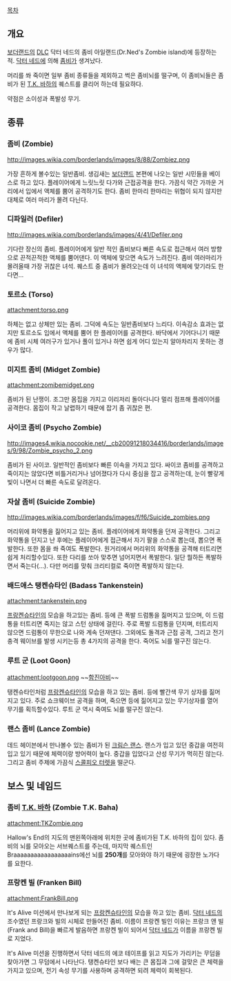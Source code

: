 [[목차]]

== 개요 ==
[[보더랜드]]의 [[DLC]] 닥터 네드의 좀비 아일랜드(Dr.Ned's Zombie island)에 등장하는 적. [[닥터 네드]]에 의해 [[좀비]]가 생겨났다. 

머리를 쏴 죽이면 일부 좀비 종류들을 제외하고 썩은 좀비뇌를 떨구며, 이 좀비뇌들은 좀비가 된 [[T.K. 바하]]의 퀘스트를 클리어 하는데 필요하다. 

약점은 소이성과 폭발성 무기.

== 종류 ==
=== 좀비 (Zombie) ===
http://images.wikia.com/borderlands/images/8/88/Zombiez.png

가장 흔하게 볼수있는 일반좀비. 생김새는 [[보더랜드]] 본편에 나오는 일반 시민들을 베이스로 하고 있다. 플레이어에게 느릿느릿 다가와 근접공격을 한다. 가끔식 약간 가까운 거리에서 입에서 액체를 뿜어 공격하기도 한다. 좀비 한마리 한마리는 위협이 되지 않지만 대체로 여러 마리가 몰려 다닌다. 

=== 디파일러 (Defiler) ===
http://images.wikia.com/borderlands/images/4/41/Defiler.png

기다란 장신의 좀비. 플레이어에게 일반 적인 좀비보다 빠른 속도로 접근해서 여러 방향으로 끈적끈적한 액체를 뿜어댄다. 이 액체에 맞으면 속도가 느려진다. 좀비 여러마리가 몰려올때 가장 귀찮은 녀석. 퀘스트 중 좀비가 몰려오는데 이 녀석의 액체에 맞기라도 한다면...

=== 토르소 (Torso) ===
attachment:torso.png 

하체는 없고 상체만 있는 좀비. 그덕에 속도는 일반좀비보다 느리다. 이속감소 효과는 없지만 토르소도 입에서 액체를 뿜어 한 플레이어를 공격한다. 바닥에서 기어다니기 때문에 좀비 시체 여러구가 있거나 풀이 있거나 하면 쉽게 어디 있는지 알아차리지 못하는 경우가 많다.

=== 미지트 좀비 (Midget Zombie) ===
attachment:zomibemidget.png

좀비가 된 난쟁이. 조그만 몸집을 가지고 이리저리 돌아다니다 멀리 점프해 플레이어를 공격한다. 몸집이 작고 날렵하기 때문에 잡기 좀 귀찮은 편.

=== 사이코 좀비 (Psycho Zombie) ===
http://images4.wikia.nocookie.net/__cb20091218034416/borderlands/images/9/98/Zombie_psycho_2.png

좀비가 된 사이코. 일반적인 좀비보다 빠른 이속을 가지고 있다. 싸이코 좀비를 공격하고 죽이지는 않았다면 비틀거리거나 넘어졌다가 다시 중심을 잡고 공격하는데, 눈이 빨갛게 빛이 나면서 더 빠른 속도로 달려온다. 

=== 자살 좀비 (Suicide Zombie) ===
http://images.wikia.com/borderlands/images/f/f6/Suicide_zombies.png

머리위에 화약통을 짊어지고 있는 좀비. 플레이어에게 화약통을 던져 공격한다. 그리고 화약통을 던지고 난 후에는 플레이어에게 접근해서 자기 팔을 스스로 뽑는데, 뽑으면 폭발한다. 또한 몸을 쏴 죽여도 폭발한다. 원거리에서 머리위의 화약통을 공격해 터트리면 쉽게 처리할수있다. 또한 다리를 쏘아 맞추면 넘어지면서 폭발한다. 일단 뭘하든 폭발하면서 죽는다(...). 다만 머리를 맞춰 크리티컬로 죽이면 폭발하지 않는다.

=== 배드애스 탱켄슈타인 (Badass Tankenstein) ===
attachment:tankenstein.png 

[[프랑켄슈타인]]의 모습을 하고있는 좀비. 등에 큰 폭발 드럼통을 짊머지고 있으며, 이 드럼통을 터트리면 죽지는 않고 스턴 상태에 걸린다. 주로 폭발 드럼통을 던지며, 터트리지 않으면 드럼통이 무한으로 나와 계속 던져댄다. 그외에도 돌격과 근접 공격, 그리고 전기 충격 웨이브를 발생 시키는등 총 4가지의 공격을 한다. 죽어도 뇌를 떨구진 않는다.

=== 루트 군 (Loot Goon) ===
attachment:lootgoon.png 
~~[[함진아비]]~~

탱켄슈타인처럼 [[프랑켄슈타인]]의 모습을 하고 있는 좀비. 등에 빨간색 무기 상자를 짊머지고 있다. 주로 쇼크웨이브 공격을 하며, 죽으면 등에 짊어지고 있는 무기상자를 열어 무기를 획득할수있다. 루트 군 역시 죽여도 뇌를 떨구진 않는다.

=== 랜스 좀비 (Lance Zombie) ===
데드 헤이븐에서 만나볼수 있는 좀비가 된 [[크림슨 랜스]]. 랜스가 입고 있던 중갑을 여전히 입고 있기 때문에 체력이랑 방어력이 높다. 중갑을 입었다고 산성 무기가 먹히진 않는다. 그리고 좀비 주제에 가끔식 [[스콜피오 터렛]]을 떨군다.

== 보스 및 네임드 ==
=== 좀비 [[T.K. 바하]] (Zombie T.K. Baha) ===
attachment:TKZombie.png

Hallow's End의 지도의 맨왼쪽아래에 위치한 곳에 좀비가된 T.K. 바하의 집이 있다. 좀비의 뇌를 모아오는 서브퀘스트를 주는데, 마지막 퀘스트인 Braaaaaaaaaaaaaaaaains에선 뇌를 '''250개'''를 모아와야 하기 때문에 굉장한 노가다를 요한다. 

=== 프랑켄 빌 (Franken Bill) ===
attachment:FrankBill.png

It's Alive 미션에서 만나보게 되는 [[프랑켄슈타인]]의 모습을 하고 있는 좀비. [[닥터 네드]]의 조수였던 프랑크와 빌의 시체로 만들어진 좀비. 이름이 프랑켄 빌인 이유는 프랑크 앤 빌(Frank and Bill)을 빠르게 발음하면 프랑켄 빌이 되어서 [[닥터 네드]]가 이름을 프랑켄 빌로 지었다.

It's Alive 미션을 진행하면서 닥터 네드의 에코 테이프를 읽고 지도가 가리키는 무덤을 찾아가면 그 무덤에서 나타난다. 탱켄슈타인 보다 배는 큰 몸집과 그에 걸맞은 큰 체력을 가지고 있으며, 전기 속성 무기를 사용하며 공격하면 되려 체력이 회복된다.
